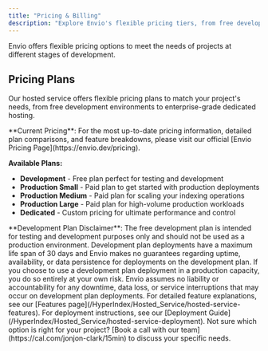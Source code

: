 ```yaml
---
title: "Pricing & Billing"
description: "Explore Envio's flexible pricing tiers, from free development plans to scalable production options."
---
```


Envio offers flexible pricing options to meet the needs of projects at different stages of development.

## Pricing Plans

Our hosted service offers flexible pricing plans to match your project's needs, from free development environments to enterprise-grade dedicated hosting.

<Info>
**Current Pricing**: For the most up-to-date pricing information, detailed plan comparisons, and feature breakdowns, please visit our official [Envio Pricing Page](https://envio.dev/pricing).
</Info>

**Available Plans:**
- **Development** - Free plan perfect for testing and development
- **Production Small** - Paid plan to get started with production deployments
- **Production Medium** - Paid plan for scaling your indexing operations
- **Production Large** - Paid plan for high-volume production workloads
- **Dedicated** - Custom pricing for ultimate performance and control

<Warning>
**Development Plan Disclaimer**: The free development plan is intended for testing and development purposes only and should not be used as a production environment. Development plan deployments have a maximum life span of 30 days and Envio makes no guarantees regarding uptime, availability, or data persistence for deployments on the development plan. If you choose to use a development plan deployment in a production capacity, you do so entirely at your own risk. Envio assumes no liability or accountability for any downtime, data loss, or service interruptions that may occur on development plan deployments.
</Warning>

<Tip>
For detailed feature explanations, see our [Features page](/HyperIndex/Hosted_Service/hosted-service-features). For deployment instructions, see our [Deployment Guide](/HyperIndex/Hosted_Service/hosted-service-deployment). Not sure which option is right for your project? [Book a call with our team](https://cal.com/jonjon-clark/15min) to discuss your specific needs.
</Tip>

